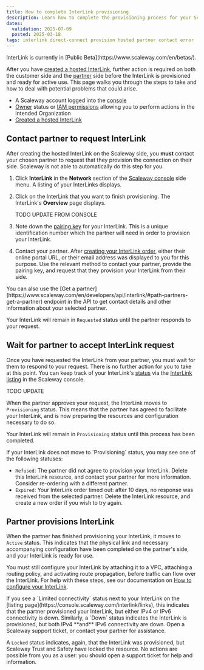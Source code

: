 ```yaml
---
title: How to complete InterLink provisioning
description: Learn how to complete the provisioning process for your Scaleway InterLink, to ensure your hosted connection between your on-premises infrastructure and Scaleway VPC is up and running as soon as possible.
dates:
  validation: 2025-07-09
  posted: 2025-03-18
tags: interlink direct-connect provision hosted partner contact error
---
```




<Message type="note">
InterLink is currently in [Public Beta](https://www.scaleway.com/en/betas/).
</Message>

After you have [created a hosted InterLink](/interlink/how-to/order-interlink), further action is required on both the customer side and the [partner](/interlink/concepts/#partner) side before the InterLink is provisioned and ready for active use. This page walks you through the steps to take and how to deal with potential problems that could arise.

<Lightbox image={image} alt="A four-step flow chart shows the following steps: 1. User orders InterLink via Scaleway, 2. User requests InterLink from partner, 3. Partner accepts InterLink request, 4. Partner provisions InterLink." />

<Requirements />

- A Scaleway account logged into the [console](https://console.scaleway.com)
- [Owner](/iam/concepts/#owner) status or [IAM permissions](/iam/concepts/#permission) allowing you to perform actions in the intended Organization
- [Created a hosted InterLink](/interlink/how-to/order-interlink)

## Contact partner to request InterLink

After creating the hosted InterLink on the Scaleway side, you **must** contact your chosen partner to request that they provision the connection on their side. Scaleway is not able to automatically do this step for you.

1. Click **InterLink** in the **Network** section of the [Scaleway console](https://console.scaleway.com) side menu. A listing of your InterLinks displays.

2. Click on the InterLink that you want to finish provisioning. The InterLink's **Overview** page displays.

    <Lightbox image={image2} alt="A screen in the Scaleway console shows an overview of an InterLink's partner, location, region, bandwidth, creation date, pairing key, and IPv4/IPv6 connectivity status." /> TODO UPDATE FROM CONSOLE

3. Note down the [pairing key](/interlink/concepts/#pairing-key) for your InterLink. This is a unique identification number which the partner will need in order to provision your InterLink.

4. Contact your partner. After [creating your InterLink order](/interlink/how-to/order-interlink/), either their online portal URL, or their email address was displayed to you for this purpose. Use the relevant method to contact your partner, provide the pairing key, and request that they provision your InterLink from their side.

<Message type="tip">
You can also use the [Get a partner](https://www.scaleway.com/en/developers/api/interlink/#path-partners-get-a-partner) endpoint in the API to get contact details and other information about your selected partner. 
</Message>

Your InterLink will remain in `Requested` status until the partner responds to your request.

## Wait for partner to accept InterLink request

Once you have requested the InterLink from your partner, you must wait for them to respond to your request. There is no further action for you to take at this point. You can keep track of your InterLink's [status](/interlink/reference-content/statuses/) via the [InterLink listing](https://console.scaleway.com/interlink/links) in the Scaleway console.

<Lightbox image={image3} alt="A screen in the Scaleway console shows a listing of InterLinks, with the following information: name, status, partner, location, region and bandwidth." /> TODO UPDATE

When the partner approves your request, the InterLink moves to `Provisioning` status. This means that the partner has agreed to facilitate your InterLink, and is now preparing the resources and configuration necessary to do so. 

Your InterLink will remain in `Provisioning` status until this process has been completed.

<Message type="note">
If your InterLink does not move to `Provisioning` status, you may see one of the following statuses:

- `Refused`: The partner did not agree to provision your InterLink. Delete this InterLink resource, and contact your partner for more information. Consider re-ordering with a different partner.
- `Expired`: Your InterLink order timed out: after 10 days, no response was received from the selected partner. Delete the InterLink resource, and create a new order if you wish to try again.
</Message>

## Partner provisions InterLink

When the partner has finished provisioning your InterLink, it moves to `Active` status. This indicates that the physical link and necessary accompanying configuration have been completed on the partner's side, and your InterLink is ready for use.

You must still configure your InterLink by attaching it to a VPC, attaching a routing policy, and activating route propagation, before traffic can flow over the InterLink. For help with these steps, see our documentation on [How to configure your InterLink](/interlink/reference-content/configuring/).

<Message type="note">
If you see a `Limited connectivity` status next to your InterLink on the [listing page](https://console.scaleway.com/interlink/links), this indicates that the partner provisioned your InterLink, but either IPv4 or IPv6 connectivity is down. Similarly, a `Down` status indicates the InterLink is provisioned, but both IPv4 **and** IPv6 connectivity are down. Open a Scaleway support ticket, or contact your partner for assistance.

A `Locked` status indicates, again, that the InterLink was provisioned, but Scaleway Trust and Safety have locked the resource. No actions are possible from you as a user: you should open a support ticket for help and information.
</Message>

